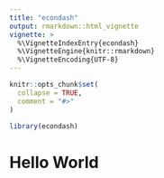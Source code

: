 ```yaml
---
title: "econdash"
output: rmarkdown::html_vignette
vignette: >
  %\VignetteIndexEntry{econdash}
  %\VignetteEngine{knitr::rmarkdown}
  %\VignetteEncoding{UTF-8}
---
```


```r
knitr::opts_chunk$set(
  collapse = TRUE,
  comment = "#>"
)
```

```r
library(econdash)
```
# Hello World
